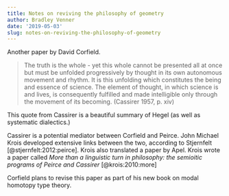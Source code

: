 ```yaml
---
title: Notes on reviving the philosophy of geometry
author: Bradley Venner
date: '2019-05-03'
slug: notes-on-reviving-the-philosophy-of-geometry
---
```


Another paper by David Corfield.

> The truth is the whole - yet this whole cannot be presented all at once but must be unfolded progressively by thought in its own autonomous movement and rhythm. It is this unfolding which constitutes the being and essence of science. The element of thought, in which science is and lives, is consequently fulfilled and made intelligible only through the movement of its becoming. (Cassirer 1957, p. xiv)

This quote from Cassirer is a beautiful summary of Hegel (as well as systematic dialectics.)

Cassirer is a potential mediator between Corfield and Peirce.  John Michael Krois developed extensive links between the two, according to Stjernfelt [@stjernfelt:2012:peirce].  Krois also translated a paper by Apel.  Krois wrote a paper called *More than a linguistic turn in philosophy:  the semioitic programs of Peirce and Cassirer* [@krois:2010:more]

Corfield plans to revise this paper as part of his new book on modal homotopy type theory.
